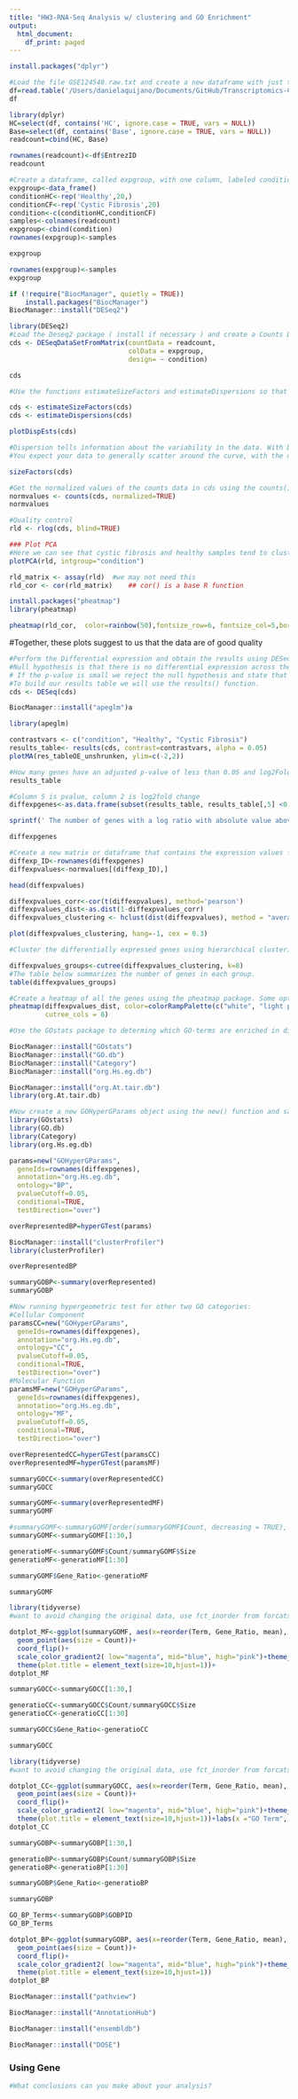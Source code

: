 ```yaml
---
title: "HW3-RNA-Seq Analysis w/ clustering and GO Enrichment"
output:
  html_document:
    df_print: paged
---
```



```r
install.packages("dplyr")

```

```r
#Load the file GSE124548.raw.txt and create a new dataframe with just the columns with the raw counts for healthy (HC) and CF patients before treatment (Base) and call it readcount. Use the third column (EntrezID) in the original file as the rownames of readcount.
df=read.table('/Users/danielaquijano/Documents/GitHub/Transcriptomics-Course-Projects/source_files/GSE124548.raw.fixed.txt', sep = '\t',header =TRUE)
df
```

```r
library(dplyr) 
HC=select(df, contains('HC', ignore.case = TRUE, vars = NULL))
Base=select(df, contains('Base', ignore.case = TRUE, vars = NULL))
readcount=cbind(HC, Base)
```

```r
rownames(readcount)<-df$EntrezID
readcount
```
```r
#Create a dataframe, called expgroup, with one column, labeled condition, that correctly assigns which column is healthy and which is CF. Use the column names of readcount as rownames of expgroup.
expgroup<-data_frame()
conditionHC<-rep('Healthy',20,)
conditionCF<-rep('Cystic Fibrosis',20)
condition<-c(conditionHC,conditionCF)
samples<-colnames(readcount)
expgroup<-cbind(condition)
rownames(expgroup)<-samples
```


```r
expgroup
```


```r
rownames(expgroup)<-samples
expgroup
```
```r
if (!require("BiocManager", quietly = TRUE))
    install.packages("BiocManager")
BiocManager::install("DESeq2")
```


```r
library(DESeq2)
#Load the Deseq2 package ( install if necessary ) and create a Counts Dataset Matrix using the command DESeqDataSetFromMatrix() and call it cds.
cds <- DESeqDataSetFromMatrix(countData = readcount,
                              colData = expgroup,
                              design= ~ condition)
```


```r
cds
```
```r
#Use the functions estimateSizeFactors and estimateDispersions so that Deseq2 can correct for size of library and estimates the dispersion. Plot the dispersion using plotDispEsts. What does the graph tell you?

```

```r
cds <- estimateSizeFactors(cds)
cds <- estimateDispersions(cds)
```

```r
plotDispEsts(cds)
```
```r
#Dispersion tells information about the variability in the data. With DESeq2 the dispersion is higher for small mean counts and lower for large mean counts. The idea behind fitting a curve to the data is that different genes will have different scales of biological variability, but, over all genes, there will be a distribution of reasonable estimates of dispersion.This curve is displayed as a red line in the figure below, which plots the estimate for the expected dispersion value for genes of a given expression strength. Shrinking the values toward the curve could result in false positives, so these values are not shrunken. These genes are shown surrounded by blue circles below.
#You expect your data to generally scatter around the curve, with the dispersion decreasing with increasing mean expression levels.
```
```r
sizeFactors(cds)
```
```r
#Get the normalized values of the counts data in cds using the counts() function with option normalized=T and call this normvalues.
normvalues <- counts(cds, normalized=TRUE)
normvalues
```
```r
#Quality control
rld <- rlog(cds, blind=TRUE)
```


```r
### Plot PCA 
#Here we can see that cystic fibrosis and healthy samples tend to cluster together and PCA shows separation between the two groups. 
plotPCA(rld, intgroup="condition")
```
```r
rld_matrix <- assay(rld)  #we may not need this
rld_cor <- cor(rld_matrix)    ## cor() is a base R function
```
```r
install.packages("pheatmap")
library(pheatmap)

```
```r
pheatmap(rld_cor,  color=rainbow(50),fontsize_row=6, fontsize_col=5,border_color=NA)
```
 #Together, these plots suggest to us that the data are of good quality
```r
#Perform the Differential expression and obtain the results using DESeq and results functions.
#Null hypothesis is that there is no differential expression across the two sample groups (LFC == 0).
# If the p-value is small we reject the null hypothesis and state that there is evidence against the null (i.e. the gene is differentially expressed).
#To build our results table we will use the results() function. 
cds <- DESeq(cds)

```
```r
BiocManager::install("apeglm")a

library(apeglm)
```

```r
contrastvars <- c("condition", "Healthy", "Cystic Fibrosis")
results_table<- results(cds, contrast=contrastvars, alpha = 0.05)
plotMA(res_tableOE_unshrunken, ylim=c(-2,2))
```

```r
#How many genes have an adjusted p-value of less than 0.05 and log2FoldChange greater than 1 or less than -1 ? Save this list of genes as diffexpgenes
results_table
```
```r
#Column 5 is pvalue, column 2 is log2fold change
diffexpgenes<-as.data.frame(subset(results_table, results_table[,5] <0.05  & results_table[,2] < -1 | results_table[,2] > 1  ))
```
```r
sprintf(' The number of genes with a log ratio with absolute value above 1 and p value less than 0.05 is %s', nrow(diffexpgenes))
```

```r
diffexpgenes
```

```r
#Create a new matrix or dataframe that contains the expression values from normvalues for just the diffexpgenes and call it diffexpvalues.
diffexp_ID<-rownames(diffexpgenes)
diffexpvalues<-normvalues[(diffexp_ID),]
```


```r
head(diffexpvalues)

```
```r
diffexpvalues_corr<-cor(t(diffexpvalues), method='pearson')
diffexpvalues_dist<-as.dist(1-diffexpvalues_corr)
diffexpvalues_clustering <- hclust(dist(diffexpvalues), method = "average")

```
```r
plot(diffexpvalues_clustering, hang=-1, cex = 0.3)
```

```r
#Cluster the differentially expressed genes using hierarchical clustering and use the cutree function to create 8 groups. How many genes are in each group?

diffexpvalues_groups<-cutree(diffexpvalues_clustering, k=8)
#The table below summarizes the number of genes in each group.
table(diffexpvalues_groups)
```

```r
#Create a heatmap of all the genes using the pheatmap package. Some options you should pay attention to are: - scale ( scaling gene values shows expression pattern changes rather than magnitude) - cluster_rows ( define how the rows should be clustered) - annotation_col ( color code the different samples based on a category- health or cf) - annotation_row ( color code the different genes based on the cluster they belong to)
pheatmap(diffexpvalues_dist, color=colorRampPalette(c("white", "light pink", "purple"))(50), cutree_rows = 8,
         cutree_cols = 8)
```


```r
#Use the GOstats package to determing which GO-terms are enriched in diffexpgenes. To do this you will need to install the following packages from #Bioconductor:

BiocManager::install("GOstats")
BiocManager::install("GO.db")
BiocManager::install("Category")
BiocManager::install("org.Hs.eg.db")
```
```r
BiocManager::install("org.At.tair.db")
library(org.At.tair.db)
```

```r
#Now create a new GOHyperGParams object using the new() function and save it as variable called params. The geneIds is diffexpgenes. These should be the EntrezIDs we made into rownames in the beginning. The universeGeneIds is the rownames of readcount. The annotation is org.Hs.eg and the ontology we are going to use is BP with a pvaluecutoff of 0.001 and our testDirection is over.
library(GOstats)
library(GO.db)
library(Category)
library(org.Hs.eg.db)

params=new("GOHyperGParams", 
  geneIds=rownames(diffexpgenes), 
  annotation="org.Hs.eg.db", 
  ontology="BP", 
  pvalueCutoff=0.05, 
  conditional=TRUE, 
  testDirection="over")
```
```r
overRepresentedBP=hyperGTest(params)

```

```r
BiocManager::install("clusterProfiler")
library(clusterProfiler)
```


```r
overRepresentedBP
```
```r
summaryGOBP<-summary(overRepresented)
summaryGOBP
```
```r
#Now running hypergeometric test for other two GO categories:
#Cellular Component
paramsCC=new("GOHyperGParams", 
  geneIds=rownames(diffexpgenes), 
  annotation="org.Hs.eg.db", 
  ontology="CC", 
  pvalueCutoff=0.05, 
  conditional=TRUE, 
  testDirection="over")
#Molecular Function
paramsMF=new("GOHyperGParams", 
  geneIds=rownames(diffexpgenes), 
  annotation="org.Hs.eg.db", 
  ontology="MF", 
  pvalueCutoff=0.05, 
  conditional=TRUE, 
  testDirection="over")
```

```r
overRepresentedCC=hyperGTest(paramsCC)
overRepresentedMF=hyperGTest(paramsMF)
```
```r
summaryGOCC<-summary(overRepresentedCC)
summaryGOCC
```
```r
summaryGOMF<-summary(overRepresentedMF)
summaryGOMF
```
```r
#summaryGOMF<-summaryGOMF[order(summaryGOMF$Count, decreasing = TRUE), ]   
summaryGOMF<-summaryGOMF[1:30,]
```
```r
generatioMF<-summaryGOMF$Count/summaryGOMF$Size
generatioMF<-generatioMF[1:30]
```
```r
summaryGOMF$Gene_Ratio<-generatioMF

```
```r
summaryGOMF
```


```r
library(tidyverse)
#want to avoid changing the original data, use fct_inorder from forcats (part of tidyverse) to keep the original order of the data along the x-axis (rather than it being changed to alphabetical).

dotplot_MF<-ggplot(summaryGOMF, aes(x=reorder(Term, Gene_Ratio, mean), y=Gene_Ratio, color=Pvalue)) +
  geom_point(aes(size = Count))+
  coord_flip()+
  scale_color_gradient2( low="magenta", mid="blue", high="pink")+theme_bw()+ggtitle("Top 30 enriched GO genes for molecular function")+
  theme(plot.title = element_text(size=10,hjust=1))+
dotplot_MF
```
```r
 
summaryGOCC<-summaryGOCC[1:30,]
```
```r
generatioCC<-summaryGOCC$Count/summaryGOCC$Size
generatioCC<-generatioCC[1:30]
```
```r
summaryGOCC$Gene_Ratio<-generatioCC

```
```r
summaryGOCC
```
```r

library(tidyverse)
#want to avoid changing the original data, use fct_inorder from forcats (part of tidyverse) to keep the original order of the data along the x-axis (rather than it being changed to alphabetical).

dotplot_CC<-ggplot(summaryGOCC, aes(x=reorder(Term, Gene_Ratio, mean), y=Gene_Ratio, color=Pvalue)) +
  geom_point(aes(size = Count))+
  coord_flip()+
  scale_color_gradient2( low="magenta", mid="blue", high="pink")+theme_bw()+ggtitle("Top 30 enriched GO genes for cellular compartment")+
  theme(plot.title = element_text(size=10,hjust=1))+labs(x ="GO Term", y = "Gene Ratio")
dotplot_CC
```
```r
 
summaryGOBP<-summaryGOBP[1:30,]
```
```r
generatioBP<-summaryGOBP$Count/summaryGOBP$Size
generatioBP<-generatioBP[1:30]
```
```r
summaryGOBP$Gene_Ratio<-generatioBP

```
```r
summaryGOBP
```
```r
GO_BP_Terms<-summaryGOBP$GOBPID
GO_BP_Terms
```


```r
dotplot_BP<-ggplot(summaryGOBP, aes(x=reorder(Term, Gene_Ratio, mean), y=Gene_Ratio, color=Pvalue)) +
  geom_point(aes(size = Count))+
  coord_flip()+
  scale_color_gradient2( low="magenta", mid="blue", high="pink")+theme_bw()+ggtitle("Top 30 enriched GO genes for biological process")+
  theme(plot.title = element_text(size=10,hjust=1))
dotplot_BP
```



```r
BiocManager::install("pathview")
```
```r
BiocManager::install("AnnotationHub")

```
```r
BiocManager::install("ensembldb")
```
```r
BiocManager::install("DOSE")
```
### Using Gene
```r
#What conclusions can you make about your analysis?
```



